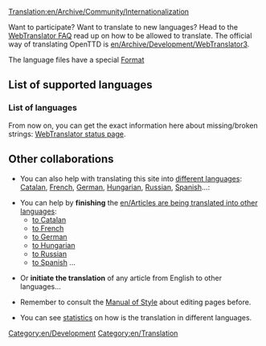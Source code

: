 [[Translation:en/Archive/Community/Internationalization]]


Want to participate? Want to translate to new languages? Head to the [http://translator.openttd.org/en/faq WebTranslator FAQ] read up on how to be allowed to translate. The official way of translating OpenTTD is [[en/Archive/Development/WebTranslator3]].

The language files have a special [[en/Archive/Source/OpenTTDDevBlackBook/Format of langfiles|Format]]

=='''List of supported languages'''==

==='''List of languages'''===
From now on, you can get the exact information here about missing/broken strings:
[http://translator.openttd.org/status WebTranslator status page].

=='''Other collaborations'''==
*You can also help with translating this site into [[:Category:en/Articles in other languages|different languages]]: [[ca/Main Page|Catalan]], [[fr/Main Page|French]], [[de/Main Page|German]], [[hu/Main Page|Hungarian]], [[ru/Main Page|Russian]], [[es/Main Page|Spanish]]...:

*You can help by '''finishing''' the [[en/Articles are being translated into other languages]]:
**[[:Category:ca/Articles traduint-se al català|to Catalan]]
**[[:Category:fr/À traduire en français|to French]]
**[[:Category:de/Artikel, welche in die deutsche Sprache übersetzt werden|to German]]
**[[:Category:hu/Fordításban|to Hungarian]]
**[[:Category:ru/Статьи, которые в настоящее время переводятся на русский язык|to Russian]]
**[[:Category:es/Artículos que se están traduciendo al español|to Spanish]] ...

*Or '''initiate the translation''' of any article from English to other languages...

*Remember to consult the [[en/Wiki/Manual of Style#non-english-pages|Manual of Style]] about editing pages before.

*You can see [[:Category:en/Other languages|statistics]] on how is the translation in different languages.

[[Category:en/Development]][[Category:en/Translation]]